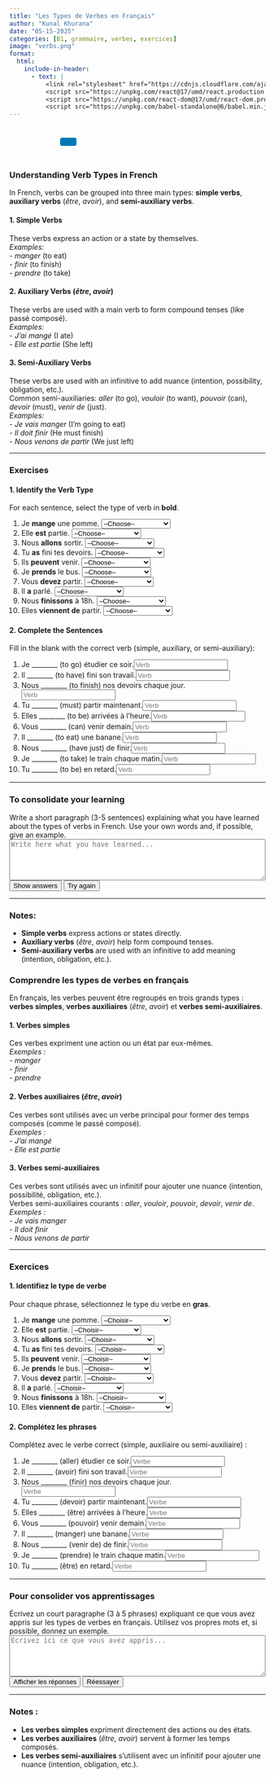 ```yaml
---
title: "Les Types de Verbes en Français"
author: "Kunal Khurana"
date: "05-15-2025"
categories: [B1, grammaire, verbes, exercices]
image: "verbs.png"
format:
  html:
    include-in-header:
      - text: |
          <link rel="stylesheet" href="https://cdnjs.cloudflare.com/ajax/libs/font-awesome/6.0.0/css/all.min.css">
          <script src="https://unpkg.com/react@17/umd/react.production.min.js"></script>
          <script src="https://unpkg.com/react-dom@17/umd/react-dom.production.min.js"></script>
          <script src="https://unpkg.com/babel-standalone@6/babel.min.js"></script>
---
```


::: {style="text-align: left; padding: 10px;"}
<a href="mailto:frenchwithkunal@gmail.com" target="_blank" style="margin: 0 10px; color: #000;"><i class="fas fa-envelope fa-lg"></i></a> <a href="https://www.instagram.com/frenchwithkunal" target="_blank" style="margin: 0 10px; color: #E1306C;"><i class="fab fa-instagram fa-lg"></i></a> <a href="https://frenchwithkunal.ca" target="_blank" style="margin: 0 10px; color: #0077b5;"><i class="fas fa-globe fa-lg"></i></a> <a href="https://whatsapp.com/channel/0029Vb57n2e7dmegpjYpyi3V" target="_blank" style="margin: 0 10px; color: #25D366;"><i class="fab fa-whatsapp fa-lg"></i></a> <button onclick="copyLink()" style="background-color: #0077b5; color: white; padding: 8px 16px; border: none; border-radius: 4px; cursor: pointer; margin-left: 10px;"> <i class="fas fa-copy"></i> </button> [Link copied!]{#copy-message style="margin-left: 10px; color: green; display: none;"}
:::

::: {#react-root}
:::

```{=html}
<script type="text/babel">
 const ProfilePage = () => {
  const { useState, useEffect } = React;
  const [redirectCounter, setRedirectCounter] = useState(4);
  const [isRedirecting, setIsRedirecting] = useState(false);

  const isFrench = document.documentElement.lang === "fr";

  const translations = {
    noAccess: isFrench 
      ? "Vous n'avez pas accès à cette page. Si vous pensez que vous avez accès, veuillez <a href='https://frenchwithkunal.ca/login.html'>vous connecter</a>."
      : "You don't have access to this page. If you think you have, kindly <a href='https://frenchwithkunal.ca/login.html'>login</a>.",
    subscribe: isFrench
      ? "Veuillez vous abonner pour obtenir l'accès."
      : "Please subscribe to gain access.",
    redirecting: isFrench
      ? `Redirection vers la page d'abonnement dans ${redirectCounter} secondes...`
      : `Redirecting to subscription page in ${redirectCounter} seconds...`
  };

  const refreshToken = async () => {
    const storedRefreshToken = localStorage.getItem("refreshToken");

    if (!storedRefreshToken) {
      window.location.href = "/login.html";
      return null;
    }

    try {
      const response = await fetch("https://frenchwithkunal-cdf6ea3f88ce.herokuapp.com/api/v1/auth/refresh-token", {
        method: "POST",
        headers: {
          "Content-Type": "application/json",
        },
        body: JSON.stringify({ refreshToken: storedRefreshToken }),
      });

      if (!response.ok) {
        localStorage.removeItem("accessToken");
        localStorage.removeItem("refreshToken");
        window.location.href = "/login.html";
        return null;
      }

      const data = await response.json();
      localStorage.setItem("accessToken", data.accessToken);
      return data.accessToken;
    } catch (error) {
      localStorage.removeItem("accessToken");
      localStorage.removeItem("refreshToken");
      window.location.href = "/login.html";
      return null;
    }
  };

  const fetchWithAuth = async (url, options = {}) => {
    let accessToken = localStorage.getItem("accessToken");

    options.headers = {
      ...options.headers,
      Authorization: `Bearer ${accessToken}`,
      "Content-Type": "application/json",
    };

    let response = await fetch(url, options);

    if (response.status === 401) {
      console.log("Access token expired, attempting to refresh...");

      // Refresh token
      accessToken = await refreshToken();

      if (!accessToken) return null;

      options.headers.Authorization = `Bearer ${accessToken}`;
      response = await fetch(url, options);
    }

    return response.json();
  };

  const showNoAccessMessage = () => {
    setIsRedirecting(true);
    
    const noAccessMessage = `
      <div style="text-align: center; padding: 20px;">
        <h2>${translations.noAccess}</h2>
        <p>${translations.subscribe}</p>
        <p>${translations.redirecting}</p>
      </div>
    `;
    document.body.innerHTML = noAccessMessage;
    
    // Start countdown and redirect
    const redirectInterval = setInterval(() => {
      setRedirectCounter((prev) => {
        const newCounter = prev - 1;
        if (newCounter <= 0) {
          clearInterval(redirectInterval);
          window.location.href = "https://frenchwithkunal.ca/payment.html";
        }
        
        // Update the countdown text
        const countdownElement = document.querySelector('p:last-child');
        if (countdownElement) {
          countdownElement.textContent = isFrench
            ? `Redirection vers la page d'abonnement dans ${newCounter} secondes...`
            : `Redirecting to subscription page in ${newCounter} seconds...`;
        }
        
        return newCounter;
      });
    }, 1000);
  };

  useEffect(() => {
    const storedToken = localStorage.getItem('accessToken');

    if(!storedToken) {
      showNoAccessMessage();
    } else {
      const fetchData = async() => {
        const data = await fetchWithAuth("https://frenchwithkunal-cdf6ea3f88ce.herokuapp.com/api/v1/auth/me", {
          method: "POST",
        });

        if (data && data.data && data.data.hasAccess) {
          console.log(data);
        } else {
          showNoAccessMessage();
        }
      };
      fetchData();
    }
  }, []);

  return (
    <div></div>
  );
};

ReactDOM.render(
  <ProfilePage />,
  document.getElementById('react-root')
);
 </script>
```

::: {.content-visible when-profile="english"}

### Understanding Verb Types in French

In French, verbs can be grouped into three main types: **simple verbs**, **auxiliary verbs** (*être*, *avoir*), and **semi-auxiliary verbs**.

#### 1. Simple Verbs  
These verbs express an action or a state by themselves.  
*Examples:*  
- *manger* (to eat)  
- *finir* (to finish)  
- *prendre* (to take)  

#### 2. Auxiliary Verbs (*être*, *avoir*)  
These verbs are used with a main verb to form compound tenses (like passé composé).  
*Examples:*  
- *J'ai mangé* (I ate)  
- *Elle est partie* (She left)  

#### 3. Semi-Auxiliary Verbs  
These verbs are used with an infinitive to add nuance (intention, possibility, obligation, etc.).  
Common semi-auxiliaries: *aller* (to go), *vouloir* (to want), *pouvoir* (can), *devoir* (must), *venir de* (just).  
*Examples:*  
- *Je vais manger* (I'm going to eat)  
- *Il doit finir* (He must finish)  
- *Nous venons de partir* (We just left)  

---

### Exercises

#### 1. Identify the Verb Type  
For each sentence, select the type of verb in **bold**.

1. Je **mange** une pomme. <select onchange="checkVerbType(this, 'Simple verb')"><option value="">--Choose--</option><option>Simple verb</option><option>Auxiliary verb</option><option>Semi-auxiliary verb</option></select> <span></span>
2. Elle **est** partie. <select onchange="checkVerbType(this, 'Auxiliary verb')"><option value="">--Choose--</option><option>Simple verb</option><option>Auxiliary verb</option><option>Semi-auxiliary verb</option></select> <span></span>
3. Nous **allons** sortir. <select onchange="checkVerbType(this, 'Semi-auxiliary verb')"><option value="">--Choose--</option><option>Simple verb</option><option>Auxiliary verb</option><option>Semi-auxiliary verb</option></select> <span></span>
4. Tu **as** fini tes devoirs. <select onchange="checkVerbType(this, 'Auxiliary verb')"><option value="">--Choose--</option><option>Simple verb</option><option>Auxiliary verb</option><option>Semi-auxiliary verb</option></select> <span></span>
5. Ils **peuvent** venir. <select onchange="checkVerbType(this, 'Semi-auxiliary verb')"><option value="">--Choose--</option><option>Simple verb</option><option>Auxiliary verb</option><option>Semi-auxiliary verb</option></select> <span></span>
6. Je **prends** le bus. <select onchange="checkVerbType(this, 'Simple verb')"><option value="">--Choose--</option><option>Simple verb</option><option>Auxiliary verb</option><option>Semi-auxiliary verb</option></select> <span></span>
7. Vous **devez** partir. <select onchange="checkVerbType(this, 'Semi-auxiliary verb')"><option value="">--Choose--</option><option>Simple verb</option><option>Auxiliary verb</option><option>Semi-auxiliary verb</option></select> <span></span>
8. Il **a** parlé. <select onchange="checkVerbType(this, 'Auxiliary verb')"><option value="">--Choose--</option><option>Simple verb</option><option>Auxiliary verb</option><option>Semi-auxiliary verb</option></select> <span></span>
9. Nous **finissons** à 18h. <select onchange="checkVerbType(this, 'Simple verb')"><option value="">--Choose--</option><option>Simple verb</option><option>Auxiliary verb</option><option>Semi-auxiliary verb</option></select> <span></span>
10. Elles **viennent de** partir. <select onchange="checkVerbType(this, 'Semi-auxiliary verb')"><option value="">--Choose--</option><option>Simple verb</option><option>Auxiliary verb</option><option>Semi-auxiliary verb</option></select> <span></span>

#### 2. Complete the Sentences  
Fill in the blank with the correct verb (simple, auxiliary, or semi-auxiliary):

1. Je ________ (to go) étudier ce soir.<input type="text" placeholder="Verb" oninput="checkAnswer(this, 'vais')"> <span></span>
2. Il ________ (to have) fini son travail.<input type="text" placeholder="Verb" oninput="checkAnswer(this, 'a')"> <span></span>
3. Nous ________ (to finish) nos devoirs chaque jour.<input type="text" placeholder="Verb" oninput="checkAnswer(this, 'finissons')"> <span></span>
4. Tu ________ (must) partir maintenant.<input type="text" placeholder="Verb" oninput="checkAnswer(this, 'dois')"> <span></span>
5. Elles ________ (to be) arrivées à l’heure.<input type="text" placeholder="Verb" oninput="checkAnswer(this, 'sont')"> <span></span>
6. Vous ________ (can) venir demain.<input type="text" placeholder="Verb" oninput="checkAnswer(this, 'pouvez')"> <span></span>
7. Il ________ (to eat) une banane.<input type="text" placeholder="Verb" oninput="checkAnswer(this, 'mange')"> <span></span>
8. Nous ________ (have just) de finir.<input type="text" placeholder="Verb" oninput="checkAnswer(this, 'venons')"> <span></span>
9. Je ________ (to take) le train chaque matin.<input type="text" placeholder="Verb" oninput="checkAnswer(this, 'prends')"> <span></span>
10. Tu ________ (to be) en retard.<input type="text" placeholder="Verb" oninput="checkAnswer(this, 'es')"> <span></span>

---

### To consolidate your learning

Write a short paragraph (3-5 sentences) explaining what you have learned about the types of verbs in French. Use your own words and, if possible, give an example.  
<textarea rows="5" style="width:100%;" placeholder="Write here what you have learned..."></textarea>

<button onclick="showAnswers()">Show answers</button>
<button onclick="refreshPage()">Try again</button>

---

### Notes:
- **Simple verbs** express actions or states directly.
- **Auxiliary verbs** (*être*, *avoir*) help form compound tenses.
- **Semi-auxiliary verbs** are used with an infinitive to add meaning (intention, obligation, etc.).

:::

::: {.content-visible when-profile="french"}

### Comprendre les types de verbes en français

En français, les verbes peuvent être regroupés en trois grands types : **verbes simples**, **verbes auxiliaires** (*être*, *avoir*) et **verbes semi-auxiliaires**.

#### 1. Verbes simples  
Ces verbes expriment une action ou un état par eux-mêmes.  
*Exemples :*  
- *manger*  
- *finir*  
- *prendre*  

#### 2. Verbes auxiliaires (*être*, *avoir*)  
Ces verbes sont utilisés avec un verbe principal pour former des temps composés (comme le passé composé).  
*Exemples :*  
- *J'ai mangé*  
- *Elle est partie*  

#### 3. Verbes semi-auxiliaires  
Ces verbes sont utilisés avec un infinitif pour ajouter une nuance (intention, possibilité, obligation, etc.).  
Verbes semi-auxiliaires courants : *aller*, *vouloir*, *pouvoir*, *devoir*, *venir de*.  
*Exemples :*  
- *Je vais manger*  
- *Il doit finir*  
- *Nous venons de partir*  

---

### Exercices

#### 1. Identifiez le type de verbe  
Pour chaque phrase, sélectionnez le type du verbe en **gras**.

1. Je **mange** une pomme. <select onchange="checkVerbType(this, 'Simple verb')"><option value="">--Choisir--</option><option>Simple verb</option><option>Auxiliary verb</option><option>Semi-auxiliary verb</option></select> <span></span>
2. Elle **est** partie. <select onchange="checkVerbType(this, 'Auxiliary verb')"><option value="">--Choisir--</option><option>Simple verb</option><option>Auxiliary verb</option><option>Semi-auxiliary verb</option></select> <span></span>
3. Nous **allons** sortir. <select onchange="checkVerbType(this, 'Semi-auxiliary verb')"><option value="">--Choisir--</option><option>Simple verb</option><option>Auxiliary verb</option><option>Semi-auxiliary verb</option></select> <span></span>
4. Tu **as** fini tes devoirs. <select onchange="checkVerbType(this, 'Auxiliary verb')"><option value="">--Choisir--</option><option>Simple verb</option><option>Auxiliary verb</option><option>Semi-auxiliary verb</option></select> <span></span>
5. Ils **peuvent** venir. <select onchange="checkVerbType(this, 'Semi-auxiliary verb')"><option value="">--Choisir--</option><option>Simple verb</option><option>Auxiliary verb</option><option>Semi-auxiliary verb</option></select> <span></span>
6. Je **prends** le bus. <select onchange="checkVerbType(this, 'Simple verb')"><option value="">--Choisir--</option><option>Simple verb</option><option>Auxiliary verb</option><option>Semi-auxiliary verb</option></select> <span></span>
7. Vous **devez** partir. <select onchange="checkVerbType(this, 'Semi-auxiliary verb')"><option value="">--Choisir--</option><option>Simple verb</option><option>Auxiliary verb</option><option>Semi-auxiliary verb</option></select> <span></span>
8. Il **a** parlé. <select onchange="checkVerbType(this, 'Auxiliary verb')"><option value="">--Choisir--</option><option>Simple verb</option><option>Auxiliary verb</option><option>Semi-auxiliary verb</option></select> <span></span>
9. Nous **finissons** à 18h. <select onchange="checkVerbType(this, 'Simple verb')"><option value="">--Choisir--</option><option>Simple verb</option><option>Auxiliary verb</option><option>Semi-auxiliary verb</option></select> <span></span>
10. Elles **viennent de** partir. <select onchange="checkVerbType(this, 'Semi-auxiliary verb')"><option value="">--Choisir--</option><option>Simple verb</option><option>Auxiliary verb</option><option>Semi-auxiliary verb</option></select> <span></span>

#### 2. Complétez les phrases  
Complétez avec le verbe correct (simple, auxiliaire ou semi-auxiliaire) :

1. Je ________ (aller) étudier ce soir.<input type="text" placeholder="Verbe" oninput="checkAnswer(this, 'vais')"> <span></span>
2. Il ________ (avoir) fini son travail.<input type="text" placeholder="Verbe" oninput="checkAnswer(this, 'a')"> <span></span>
3. Nous ________ (finir) nos devoirs chaque jour.<input type="text" placeholder="Verbe" oninput="checkAnswer(this, 'finissons')"> <span></span>
4. Tu ________ (devoir) partir maintenant.<input type="text" placeholder="Verbe" oninput="checkAnswer(this, 'dois')"> <span></span>
5. Elles ________ (être) arrivées à l’heure.<input type="text" placeholder="Verbe" oninput="checkAnswer(this, 'sont')"> <span></span>
6. Vous ________ (pouvoir) venir demain.<input type="text" placeholder="Verbe" oninput="checkAnswer(this, 'pouvez')"> <span></span>
7. Il ________ (manger) une banane.<input type="text" placeholder="Verbe" oninput="checkAnswer(this, 'mange')"> <span></span>
8. Nous ________ (venir de) de finir.<input type="text" placeholder="Verbe" oninput="checkAnswer(this, 'venons')"> <span></span>
9. Je ________ (prendre) le train chaque matin.<input type="text" placeholder="Verbe" oninput="checkAnswer(this, 'prends')"> <span></span>
10. Tu ________ (être) en retard.<input type="text" placeholder="Verbe" oninput="checkAnswer(this, 'es')"> <span></span>

---

### Pour consolider vos apprentissages

Écrivez un court paragraphe (3 à 5 phrases) expliquant ce que vous avez appris sur les types de verbes en français. Utilisez vos propres mots et, si possible, donnez un exemple.  
<textarea rows="5" style="width:100%;" placeholder="Écrivez ici ce que vous avez appris..."></textarea>

<button onclick="showAnswers()">Afficher les réponses</button>
<button onclick="refreshPage()">Réessayer</button>

---

### Notes :
- **Les verbes simples** expriment directement des actions ou des états.
- **Les verbes auxiliaires** (*être*, *avoir*) servent à former les temps composés.
- **Les verbes semi-auxiliaires** s’utilisent avec un infinitif pour ajouter une nuance (intention, obligation, etc.).

:::

<script>
function checkAnswer(input, correctAnswer) {
    const span = input.nextElementSibling;
    if (input.value.trim().toLowerCase() === correctAnswer.toLowerCase()) {
        span.textContent = "✓ Correct";
        span.style.color = "green";
    } else {
        span.textContent = "";
        span.style.color = "";
    }
}

// Add checkVerbType function
function checkVerbType(select, correctType) {
    const span = select.nextElementSibling;
    if (select.value === correctType) {
        span.textContent = "✓ Correct";
        span.style.color = "green";
    } else if (select.value !== "") {
        span.textContent = "✗ Incorrect";
        span.style.color = "red";
    } else {
        span.textContent = "";
        span.style.color = "";
    }
}

function showAnswers() {
    document.querySelectorAll('input[type="text"]').forEach(el => {
        const correct = el.getAttribute('oninput')?.match(/'([^']+)'/)?.[1];
        if (correct) {
            const span = el.nextElementSibling;
            span.textContent = `Réponse : ${correct}`;
            span.style.color = "blue";
        }
    });
}

function refreshPage() {
    location.reload();
}
</script>
